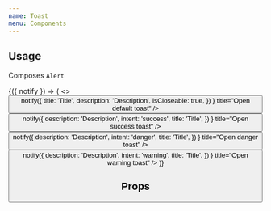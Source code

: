 ```yaml
---
name: Toast
menu: Components
---
```



## Usage

Composes `Alert`

<Playground>
  <ToastProvider>
    <ToastContext.Consumer>
      {({ notify }) => (
        <>
          <Button
            onPress={() =>
              notify({
                title: 'Title',
                description: 'Description',
                isCloseable: true,
              })
            }
            title="Open default toast"
          />
          <Button
            onPress={() =>
              notify({
                description: 'Description',
                intent: 'success',
                title: 'Title',
              })
            }
            title="Open success toast"
          />
          <Button
            onPress={() =>
              notify({
                description: 'Description',
                intent: 'danger',
                title: 'Title',
              })
            }
            title="Open danger toast"
          />
          <Button
            onPress={() =>
              notify({
                description: 'Description',
                intent: 'warning',
                title: 'Title',
              })
            }
            title="Open warning toast"
          />
        </>
      )}
    </ToastContext.Consumer>
  </ToastProvider>
</Playground>

## Props

<PropsTable of={Toast} />
